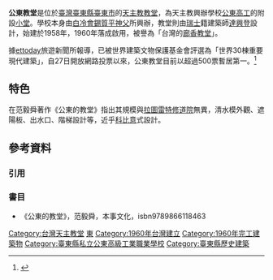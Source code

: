 {{Notability Unreferenced |time=2016-11-02T06:17:15+00:00}}

'''公東教堂'''是位於[[臺灣|臺灣]][[臺東縣|臺東縣]][[臺東市|臺東市]]的[[天主教|天主教]][[教堂|教堂]]，為天主教興辦學校[[臺東縣私立公東高級工業職業學校|公東高工]]的附設[[小堂|小堂]]。學校本身由[[白冷會|白冷會]][[錫質平|錫質平]][[神父|神父]]所興辦，教堂則由[[瑞士|瑞士]]籍建築師[[賈斯特斯·達辛登|達興登]]設計，始建於1958年，1960年落成啟用，被譽為「台灣的[[廊香教堂|廊香教堂]]」。

據[[ETNEWS新聞雲|ettoday]]旅遊新聞所報導，已被世界建築文物保護基金會評選為「世界30棟重要現代建築」，自27日開放網路投票以來，公東教堂目前以超過500票暫居第一。<ref>{{Cite web |url=http://travel.ettoday.net/article/914723.htm |title=台東公東教堂超狂！台灣唯一入選「世界重要現代建築」 |accessdate=2017-05-01 |archive-date=2020-01-16 |archive-url=https://web.archive.org/web/20200116055758/https://travel.ettoday.net/article/914723.htm |dead-url=no }}</ref>

== 特色 ==
在范毅舜著作《公東的教堂》指出其規模與[[拉圖雷特修道院|拉圖雷特修道院]]無異，清水模外觀、遮陽板、出水口、階梯設計等，近乎[[勒·柯布西耶|科比意]]式設計。

== 參考資料 ==
===引用===
{{reflist}}

===書目===
* 《公東的教堂》，范毅舜，本事文化，isbn9789866118463

{{臺東縣文化資產}}
{{Taiwanese building-stub}}

[[Category:台灣天主教堂|Category:台灣天主教堂]]
[[Category:臺灣戰後時期的有形文化資產|東]]
[[Category:1960年台灣建立|Category:1960年台灣建立]]
[[Category:1960年完工建築物|Category:1960年完工建築物]]
[[Category:臺東縣私立公東高級工業職業學校|Category:臺東縣私立公東高級工業職業學校]]
[[Category:臺東縣歷史建築|Category:臺東縣歷史建築]]